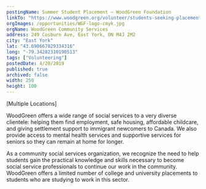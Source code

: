 ```yaml
---
postingName: Summer Student Placement – WoodGreen Foundation
linkTo: "https://www.woodgreen.org/volunteer/students-seeking-placement/"
orgImages: /opportunities/WGF-logo-cmyk.jpg
orgName: WoodGreen Community Services
address: 249 Cosburn Ave, East York, ON M4J 2M2
city: "East York"
lat: "43.690667829334316" 
long: "-79.34202310190513"
tags: ["Volunteering"]
postedDate: 4/20/2019
published: true 
archived: false 
width: 250
height: 100
---
```

<div>
<p> [Multiple Locations] </p>

<p> WoodGreen offers a wide range of social services to a very diverse clientele: helping them find 
employment, safe housing, affordable childcare, and giving settlement support to immigrant newcomers to 
Canada. We also provide access to mental health services and supportive services for seniors so they can 
remain at home for longer. </p>

<p> As a community social services organization, we recognize the need to help students gain the practical 
knowledge and skills necessary to become social service professionals to continue our work in the community. 
WoodGreen offers a limited number of college and university placements to students who are studying to work 
in this sector. </p>
</div>
